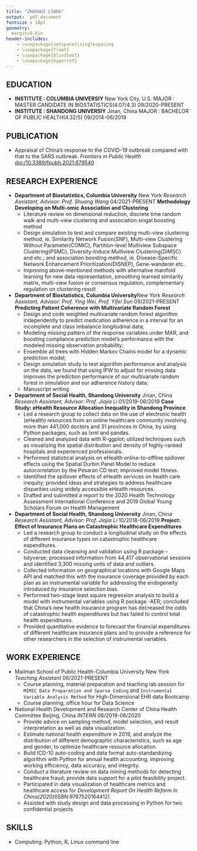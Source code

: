 ```yaml
---
title: "ZHUOHUI LIANG"
output:  pdf_document
fontsize : 10pt
geometry:
  margin=0.6in
header-includes:
    - \usepackage{setspace}\singlespacing
    - \usepackage{float}
    - \usepackage{blindtext}
    - \usepackage{hyperref}
---
```

<!-- **WORK PHONE** : +1 (646) 496-3283\newline -->
<!-- **MOBILE PHONE** : +861564129223\newline -->
<!-- **EMAIL 1** : [zl2974@cumc.columbia.edu](mailto:<zl2974@cumc.columbia.edu>) -->
<!-- \newline -->
<!-- **EMAIL 2** : [jeffreyliang1995@outlook.com](mailto:<jeffreyliang1995@outlook.com>) -->
<!-- \newline -->
<!-- **Linkedin** :  -->
<!-- [_Zhuohui Liang_](https://www.linkedin.com/in/zhuohui-liang-123108203/) -->

\begin{center}
\begin{tabular}{c|c|c}
WORK PHONE : +1 (646) 496-3283 & 
EMAIL 1 : \href{mailto:<zl2974@cumc.columbia.edu>}{zl2974@cumc.columbia.edu} &
EMAIL 2 : \href{mailto:<jeffreyliang1995@outlook.com>}{jeffreyliang1995@outlook.com}\\ 
\end{tabular}
\end{center}

## EDUCATION
- **INSTITUTE : COLUMBIA UNIVERSIY** \hfill New York City, U.S. \newline
  MAJOR : MASTER CANDIDATE IN BIOSTATISTICS(4.07/4.3) \hfill 09/2020-PRESENT
- **INSTITUTE : SHANDONG UNIVERSIY** \hfill Jinan, China\newline
  MAJOR : BACHELOR OF PUBLIC HEALTH(4.32/5) \hfill 09/2014-06/2019
  
## PUBLICATION

- Appraisal of China’s response to the COVID-19 outbreak compared with that to the SARS outbreak. _Frontiers in Public Health_ [doi:/10.3389/fpubh.2021.679540](https://doi.org/10.3389/fpubh.2021.679540)

## RESEARCH EXPERIENCE

- **Department of Biostatistics, Columbia University**
\hfill New York\newline
  _Research Assistant, Advisor: Prof. Shuang Wang_ \hfill 04/2021-PRESENT\newline
  **Methodology Developing on Multi-omic Association and Clustering **
  * Literature review on dimensional reduction, discrete time random walk and multi-view clustering and association singal boosting method
  * Design simulation to test and compare existing multi-view clustering method, ie. Similarity Network Fusion(SNF), Multi-view Clustering Without Parameter(COMIC), Partition-level Multiview Subspace Clustering(PSMC), Diversity-Induce Multiview Clustering(DiMSC) and etc.; and association boosting method, ie. Disease-Specific Network Enhancement Prioritization(DISNEP), Gene-wanderer etc.
  * Improving above-mentioned methods with alternative manifold learning for new data representation, smoothing learned similarity matrix, multi-view fusion or consensus regulation, complementary regulation on clustering result
  
- **Department of Biostatistics, Columbia University**\hfill New York\newline
  _Research Assistant, Advisor: Prof. Ying Wei, Prof. Yifei Sun_ \hfill 09/2021-PRESENT\newline
  **Predicting Patient Coherence with Multivariate Random Forest**
  * Design and code weighted multivariate random forest algorithm independently to predict medication adherence in a interval for an incomplete and class imbalance longitudinal data;
  * Modeling missing pattern of the response variables under MAR, and boosting compliance prediction model's performance with the modeled missing observation probability;
  * Ensemble all trees with Hidden Markov Chains model for a dynamic prediction model;
  * Design simulation study to test algorithm performance and analysis on the data, we found that using IPW to adjust for missing data improves the prediction performance of our multivariate random forest in simulation and our adherence history data;
  * Manuscript writing

- **Department of Social Health, Shandong University**
\hfill Jinan, China\newline
  _Research Assistant, Advisor: Prof. Jiajia Li_ \hfill 01/2019-06/2019\newline
  **Case Study: eHealth Resource Allocation Inequality in Shandong Province** 
  * Led a research group to collect data on the use of electronic health (eHealth) resources from an
online healthcare community involving more than 441,000 doctors and 31 provinces in China,
by using Python packages, such as lxml and pandas.
  * Cleaned and analyzed data with R-ggplot; utilized techniques such as visualizing the spatial
distribution and density of highly-ranked hospitals and experienced professionals.
  * Performed statistical analysis on eHealth online-to-offline spillover effects using the Spatial
Durbin Panel Model to reduce autocorrelation by the Pesaran CD test; improved model fitness.
  * Identified the spillover effects of eHealth services on health care inequity; provided ideas and
strategies to address healthcare disparities using widely accessible eHealth resources.
  * Drafted and submitted a report to the 2020 Health Technology Assessment International
Conference and 2019 Global Young Scholars Forum on Health Management

- **Department of Social Health, Shandong University**
\hfill Jinan, China\newline
  _Research Assistant, Advisor: Prof. Jiajia Li_ \hfill 10/2018-06/2019\newline
  **Project: Effect of Insurance Plans on Catastrophic Healthcare Expenditures**
  * Led a research group to conduct a longitudinal study on the effects of different insurance types
on catastrophic healthcare expenditures.
  * Conducted data cleansing and validation using R package – tidyverse; processed information
from 44,417 observational sessions and identified 3,300 missing units of data and outliers.
  * Collected information on geographical locations with Google Maps API and matched this with
the insurance coverage provided by each plan as an instrumental variable for addressing the
endogeneity introduced by insurance selection bias.
  * Performed two-stage least square regression analysis to build a model with instrumental
variables using R package -AER; concluded that China's new health insurance program has
decreased the odds of catastrophic health expenditures but has failed to control total health
expenditures.
  * Provided quantitative evidence to forecast the financial expenditures of different healthcare
insurance plans and to provide a reference for other researchers in the selection of instrumental
variables.

<!-- - **Mapping Health: Tracking Population Health in Shandong Province, China**  -->
<!-- \hfill Jinan, China\newline -->
<!-- _Research Assistant; Advisor: Dr. Fuzhong Xue_ \hfill 06/2018-11/2018 -->
<!--   * Refined medical information from more than 161 handbooks on atrial fibrillation and -->
<!-- hypercholesterolemia; coded them into a graph database that covered more than 3,000 specific -->
<!-- nodes and relationships. -->
<!--   * Designed and constructed a Knowledge Graph in Neo4j, including processes for screening, -->
<!-- diagnosis, treatment, and education. -->

<!-- - **Urban-Rural Disparities in Catastrophic Health Expenditures in China** -->
<!-- \hfill Jinan,China\newline -->
<!-- _Lead Researcher; Advisor: Prof. Jiajia Li_ \hfill 03/2018-10/2018 -->
<!--   * Compared datasets with 44,417 observational sessions with individuals and 11,130 -->
<!-- observational sessions with households from the ten waves of the China Health and Nutrition -->
<!-- Survey (CHNS); examined registered residency status using R package-tidyverse. -->
<!--   * Calculated prevalence of catastrophic healthcare expenditures since 1989 in households with -->
<!-- chronic disease patients, and used this as a response variable; created an interaction of time with -->
<!-- rural-urban identities as an independent variable to use in future regression analysis. -->
<!--   * Performed logistics regression, concluding that healthcare disparities have diminished due to the -->
<!-- development of financial protection and rising standard of living, but that actual risk has not -->
<!-- been significantly reduced. -->
<!--   * Conducted a review of China's Health Reform progress and promoted critical illness insurance -->
<!-- among rural populations. -->
<!--   * Drafted a paper summarizing findings which was accepted by the 2019 International Health -->
<!-- Economics Association and 2018 Healthcare Management Forum, hosted by Chinese Preventive -->
<!-- Medicine Association. -->

## WORK EXPERIENCE

- Mailman School of Public Health-Columbia University \hfill New York
\newline
 _Teaching Assistant_ \hfill 06/2021-PRESENT
  * Course planning, material preparation and teaching lab session for `MIMIC Data Preparation and Sparse Coding` and  `Instrumental Variable Analysis Method` for High-Dimensional EHR data Bootcamp
  * Course planning, office hour for Data Science

- National Health Development and Research Center of China Health Committee \hfill Beijing, China \newline
  _INTERN_ \hfill 06/2019-06/2020
  * Provide advice on sampling method, model selection, and result interpretation as well as data
visualization.
  * Estimate national health expenditure in 2019, and analyze the distribution of different
demographic characteristics, such as age and gender, to optimize healthcare resource allocation.
  * Build ICD-10 auto-coding and data format auto-standardizing algorithm with Python for annual health
accounting, improving working efficiency, data accuracy, and integrity.
  * Conduct a literature review on data mining methods for detecting healthcare fraud; provide
data support for a pilot feasibility project.
  * Participated in data visualization of healthcare metrics and healthcare access for _Development Report On Health Reform In China(2020)_(ISBN:9787520164412).
  * Assisted with study design and data processing in Python for two confidential projects

<!-- - Jinan Center for Disease Control and Prevention\hfill Jinan, China \newline -->
<!--   _INTERN_ \hfill 03/2019-05/2019 -->
<!--   * Completed a three-month rotation with various departments, including Chronic Diseases -->
<!-- Control, Occupation Disease Control, and Infectious Disease Control Centers. -->
<!--   * Monitored survival data in patients who presented with emergency cases and chronic diseases -->
<!-- in Jinan using R programming, following established procedures. -->

<!-- - Center of Health Data Science at Shandong University\hfill Jinan, China \newline -->
<!--   _INTERN_  \hfill 06/2018-11/2018 -->
<!--   * Conducted research on covariates adjustment and single nucleotide polymorphisms (SNPs) -->
<!-- identification in the Genome-wide Association Study (GWAS). -->
<!--   * Reviewed more than 200 published articles on cancer and cardiovascular diseases, categorized -->
<!-- them based on studied traits. -->
<!--   * Designed and constructed a database for all the articles, documenting specific SNPs, statistical -->
<!-- methods, adjusted covariates, interval validation results, and other parameters of each study -->

<!-- - Qianfoshan Hospital\hfill Jinan, China \newline -->
<!--   _INTERN_ \hfill 05/2017-10/2017  -->
<!--   * Monitored nutritional and health status of patients and collaborated with surgeons from the spine -->
<!-- surgery department, gynecology department, obstetrics department, and pediatrics department. -->

## SKILLS
- Computing: Python, R, Linux command line
